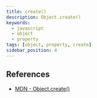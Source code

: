```yaml
---
title: create()
description: Object.create()
keywords:
  - javascript
  - object
  - property
tags: [object, property, create]
sidebar_position: 4
---
```




## References

- [MDN - Object.create()](https://developer.mozilla.org/en-US/docs/Web/JavaScript/Reference/Global_Objects/Object/create)
